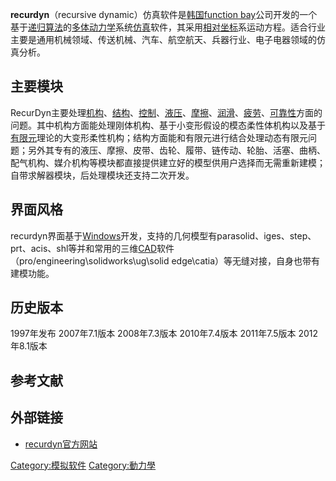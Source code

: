 {{Unreferenced|time=2016-06-15T00:12:44+00:00}}
{{Infobox_Software
| name = recurdyn
| logo =[[File:Recurdyn_logo.jpg|center]]
| screenshot = 
| caption = 
| developer = [[function_bay公司|function bay公司]]
|latest_release_version = recurdyn v8r1
|latest_release_date =August 13, 2012
|operating_system = [[Microsoft_Windows|Windows]]
|genre = [[CAE|CAE]]軟體
|license =
|website ={{KOR}}[http://www.recurdyn.com/ recurdyn韩国  ]<br />{{CHN}}[http://www.RECURDYN.cn/  recurdyn 中国]
}}

'''recurdyn'''（recursive dynamic）仿真软件是[[韩国|韩国]][[function_bay|function bay]]公司开发的一个基于[[递归算法|递归算法]]的[[多体动力学|多体动力学]]系统[[仿真|仿真]]软件，其采用[[相对坐标|相对坐标]]系运动方程。适合行业主要是通用机械领域、传送机械、汽车、航空航天、兵器行业、电子电器领域的仿真分析。



==主要模块==
RecurDyn主要处理[[机构|机构]]、[[结构|结构]]、[[控制|控制]]、[[液压|液压]]、[[摩擦|摩擦]]、[[润滑|润滑]]、[[疲劳|疲劳]]、[[可靠性|可靠性]]方面的问题。其中机构方面能处理刚体机构、基于小变形假设的模态柔性体机构以及基于[[有限元|有限元]]理论的大变形柔性机构；结构方面能和有限元进行结合处理动态有限元问题；另外其专有的液压、摩擦、皮带、齿轮、履带、链传动、轮胎、活塞、曲柄、配气机构、媒介机构等模块都直接提供建立好的模型供用户选择而无需重新建模；自带求解器模块，后处理模块还支持二次开发。

==界面风格==
recurdyn界面基于[[Windows|Windows]]开发，支持的几何模型有parasolid、iges、step、prt、acis、shl等并和常用的三维[[CAD|CAD]]软件（pro/engineering\solidworks\ug\solid edge\catia）等无缝对接，自身也带有建模功能。
==历史版本==
<poem>
1997年发布
2007年7.1版本
2008年7.3版本
2010年7.4版本
2011年7.5版本
2012年8.1版本
</poem>
==参考文献==
{{reflist}}

==外部链接==
* [https://web.archive.org/web/20130507214229/http://www.recurdyn.cn/home/ recurdyn官方网站]

{{软件小作品}}
[[Category:模拟软件|Category:模拟软件]]
[[Category:動力學|Category:動力學]]